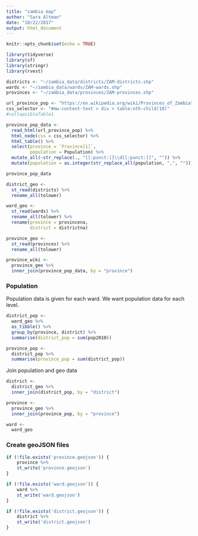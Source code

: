 ```yaml
---
title: "zambia map"
author: "Sara Altman"
date: "10/22/2017"
output: html_document
---
```


```r
knitr::opts_chunk$set(echo = TRUE)
```

```r
library(tidyverse)
library(sf)
library(stringr)
library(rvest)
```

```r
districts <- "~/zambia_data/districts/ZAM-districts.shp"
wards <- "~/zambia_data/wards/ZAM-wards.shp"
provinces <- "~/zambia_data/provinces/ZAM-provinces.shp"

url_province_pop <- "https://en.wikipedia.org/wiki/Provinces_of_Zambia"
css_selector <- "#mw-content-text > div > table:nth-child(10)" 
#collapsibleTable1
```

```r
province_pop_data <-
  read_html(url_province_pop) %>% 
  html_node(css = css_selector) %>% 
  html_table() %>% 
  select(province = `Province[1]`,
         population = Population) %>% 
  mutate_all(~str_replace(., "[[:punct:]]\\d[[:punct:]]", "")) %>% 
  mutate(population = as.integer(str_replace_all(population, ",", "")))

province_pop_data
```



```r
district_geo <- 
  st_read(districts) %>% 
  rename_all(tolower)

ward_geo <-
  st_read(wards) %>% 
  rename_all(tolower) %>% 
  rename(province = provincena,
         district = districtna)

province_geo <-
  st_read(provinces) %>% 
  rename_all(tolower)
```

```r
province_wiki <-
  province_geo %>% 
  inner_join(province_pop_data, by = "province")
```

### Population 

Population data is given for each ward. We want population data for each level.
```r
district_pop <-
  ward_geo %>%
  as_tibble() %>% 
  group_by(province, district) %>% 
  summarise(district_pop = sum(pop2010))

province_pop <-
  district_pop %>% 
  summarise(province_pop = sum(district_pop))
```

Join population and geo data
```r
district <-
  district_geo %>% 
  inner_join(district_pop, by = "district")

province <-
  province_geo %>% 
  inner_join(province_pop, by = "province")

ward <-
  ward_geo
```

### Create geoJSON files
```r
if (!file.exists('province.geojson')) {
    province %>% 
    st_write('province.geojson')
}

if (!file.exists('ward.geojson')) {
    ward %>% 
    st_write('ward.geojson')
}

if (!file.exists('district.geojson')) {
    district %>% 
    st_write('district.geojson')
}
```

